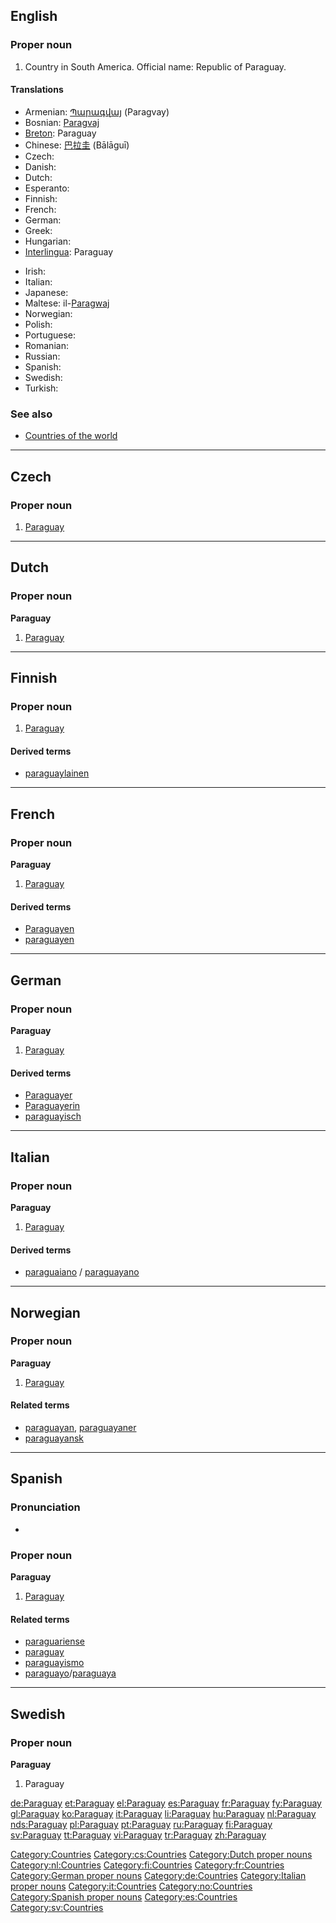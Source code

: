 {{also|paraguay}}
==English==

===Proper noun===
{{en-proper noun}}

# Country in South America. Official name: Republic of Paraguay.

====Translations====
{{trans-top|country in South America}}
* Armenian: [[Պարագվայ]] (Paragvay)
* Bosnian: [[Paragvaj]] {{m}}
* [[Breton]]: Paraguay
* Chinese: [[巴拉圭]] (Bālāguī)
* Czech: {{t-|cs|Paraguay}}
* Danish: {{t-|da|Paraguay}}
* Dutch: {{t+|nl|Paraguay}}
* Esperanto: {{t-|eo|Paragvajo|xs=Esperanto}}
* Finnish: {{t+|fi|Paraguay}}
* French: {{t+|fr|Paraguay|m}}
* German: {{t+|de|Paraguay}}
* Greek: {{t+|el|Παραγουάη|f|tr=Paragouái|sc=Grek}}
* Hungarian: {{t+|hu|Paraguay}}
* [[Interlingua]]: Paraguay
{{trans-mid}}
* Irish: {{t+|ga|Paragua|xs=Irish}}
* Italian: {{t+|it|Paraguay|m}}
* Japanese: {{t+|ja|パラグアイ|tr=Paraguai|sc=Jpan}}
* Maltese: il-[[Paragwaj]]
* Norwegian: {{t-|no|Paraguay}}
* Polish: {{t+|pl|Paragwaj}}
* Portuguese: {{t+|pt|Paraguai}}
* Romanian: {{t-|ro|Paraguai|n}}
* Russian: {{t+|ru|Парагвай|sc=Cyrl}}
* Spanish: {{t+|es|Paraguay|m}}
* Swedish: {{t+|sv|Paraguay}}
* Turkish: {{t+|tr|Paraguay}}
{{trans-bottom}}

===See also===
* [[Appendix:Countries of the world|Countries of the world]]

[[Category:Countries]]

----

==Czech==

===Proper noun===
{{cs-proper noun|g=}}

# [[#English|Paraguay]]

[[Category:cs:Countries]]

----

==Dutch==

===Proper noun===
'''Paraguay''' {{n}}

# [[#English|Paraguay]]

[[Category:Dutch proper nouns]]
[[Category:nl:Countries]]

----

==Finnish==
{{wikipedia|lang=fi}}

===Proper noun===
{{fi-noun|proper=true}}

# [[#English|Paraguay]]

====Derived terms====
* [[paraguaylainen]]

[[Category:fi:Countries]]

----

==French==

===Proper noun===
'''Paraguay''' {{m}}

# [[#English|Paraguay]]

====Derived terms====
* [[Paraguayen]]
* [[paraguayen]]

[[Category:fr:Countries]]

----

==German==
{{wikipedia|lang=de}}

===Proper noun===
'''Paraguay''' {{n}}

# [[#English|Paraguay]]

====Derived terms====
* [[Paraguayer]]
* [[Paraguayerin]]
* [[paraguayisch]]

[[Category:German proper nouns]]
[[Category:de:Countries]]

----

==Italian==
{{wikipedia|lang=it}}

===Proper noun===
'''Paraguay''' {{m}}

# [[#English|Paraguay]]

====Derived terms====
* [[paraguaiano]] / [[paraguayano]]

[[Category:Italian proper nouns]]
[[Category:it:Countries]]

----

==Norwegian==

===Proper noun===
'''Paraguay'''

# [[#English|Paraguay]]

====Related terms====
* [[paraguayan]], [[paraguayaner]]
* [[paraguayansk]]

[[Category:no:Countries]]

----

==Spanish==

===Pronunciation===
* {{audio|Es-Paraguay.ogg|audio}}

===Proper noun===
'''Paraguay''' {{f}}

# [[#English|Paraguay]]

====Related terms====
* [[paraguariense]]
* [[paraguay]]
* [[paraguayismo]]
* [[paraguayo]]/[[paraguaya]]

[[Category:Spanish proper nouns]]
[[Category:es:Countries]]

----

==Swedish==

===Proper noun===
'''Paraguay'''

# Paraguay

[[Category:sv:Countries]]

[[de:Paraguay]]
[[et:Paraguay]]
[[el:Paraguay]]
[[es:Paraguay]]
[[fr:Paraguay]]
[[fy:Paraguay]]
[[gl:Paraguay]]
[[ko:Paraguay]]
[[it:Paraguay]]
[[li:Paraguay]]
[[hu:Paraguay]]
[[nl:Paraguay]]
[[nds:Paraguay]]
[[pl:Paraguay]]
[[pt:Paraguay]]
[[ru:Paraguay]]
[[fi:Paraguay]]
[[sv:Paraguay]]
[[tt:Paraguay]]
[[vi:Paraguay]]
[[tr:Paraguay]]
[[zh:Paraguay]]